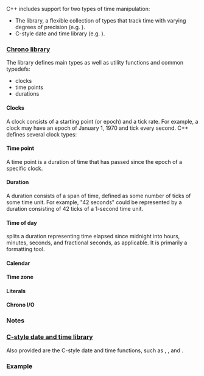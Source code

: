{{title|Date and time utilities}}
{{cpp/chrono/navbar}}

C++ includes support for two types of time manipulation:

* The {{tt|chrono}} library, a flexible collection of types that track time with varying degrees of precision (e.g. {{lc|std::chrono::time_point}}).
* C-style date and time library (e.g. {{lc|std::time}}).

{{anchor|Chrono library}}
===[[cpp/header/chrono|Chrono library]] {{mark since c++11}}===
The {{tt|chrono}} library defines {{rev inl|until=c++20|three}}{{rev inl|since=c++20|five}} main types as well as utility functions and common typedefs:
* clocks
* time points
* durations
{{rrev|since=c++20|
* calendar dates
* time zone information
}}

====Clocks====
A clock consists of a starting point (or epoch) and a tick rate.  For example, a clock may have an epoch of January 1, 1970 and tick every second. C++ defines several clock types:

{{dsc begin}}
{{dsc header|chrono}}
{{dsc namespace|std::chrono}}
{{dsc inc|cpp/chrono/dsc system_clock}}
{{dsc inc|cpp/chrono/dsc steady_clock}}
{{dsc inc|cpp/chrono/dsc high_resolution_clock}}

{{dsc inc|cpp/chrono/dsc is_clock}}
{{dsc inc|cpp/chrono/dsc utc_clock}}
{{dsc inc|cpp/chrono/dsc tai_clock}}
{{dsc inc|cpp/chrono/dsc gps_clock}}
{{dsc inc|cpp/chrono/dsc file_clock}}
{{dsc inc|cpp/chrono/dsc local_t}}
{{dsc end}}

====Time point====
A time point is a duration of time that has passed since the epoch of a specific clock.

{{dsc begin}}
{{dsc header|chrono}}
{{dsc namespace|std::chrono}}
{{dsc inc|cpp/chrono/dsc time_point}}
{{dsc inc|cpp/chrono/dsc clock_time_conversion}}
{{dsc inc|cpp/chrono/dsc clock_cast}}
{{dsc end}}

====Duration====
A duration consists of a span of time, defined as some number of ticks of some time unit.  For example, "42 seconds" could be represented by a duration consisting of 42 ticks of a 1-second time unit.

{{dsc begin}}
{{dsc header|chrono}}
{{dsc namespace|std::chrono}}
{{dsc inc|cpp/chrono/dsc duration}}
{{dsc end}}

{{anchor|Time of day}}
====Time of day {{mark since c++20}}====
{{tt|hh_mm_ss}} splits a duration representing time elapsed since midnight into hours, minutes, seconds, and fractional seconds, as applicable. It is primarily a formatting tool.

{{dsc begin}}
{{dsc header|chrono}}
{{dsc namespace|std::chrono}}
{{dsc inc|cpp/chrono/dsc hh_mm_ss}}
{{dsc inc|cpp/chrono/dsc hour fun}}
{{dsc end}}

{{anchor|Calendar}}
====Calendar {{mark since c++20}}====
{{dsc begin}}
{{dsc header|chrono}}
{{dsc namespace|std::chrono}}
{{dsc inc|cpp/chrono/dsc last_spec}}
{{dsc inc|cpp/chrono/dsc day}}
{{dsc inc|cpp/chrono/dsc month}}
{{dsc inc|cpp/chrono/dsc year}}
{{dsc inc|cpp/chrono/dsc weekday}}
{{dsc inc|cpp/chrono/dsc weekday_indexed}}
{{dsc inc|cpp/chrono/dsc weekday_last}}
{{dsc inc|cpp/chrono/dsc month_day}}
{{dsc inc|cpp/chrono/dsc month_day_last}}
{{dsc inc|cpp/chrono/dsc month_weekday}}
{{dsc inc|cpp/chrono/dsc month_weekday_last}}
{{dsc inc|cpp/chrono/dsc year_month}}
{{dsc inc|cpp/chrono/dsc year_month_day}}
{{dsc inc|cpp/chrono/dsc year_month_day_last}}
{{dsc inc|cpp/chrono/dsc year_month_weekday}}
{{dsc inc|cpp/chrono/dsc year_month_weekday_last}}
{{dsc inc|cpp/chrono/dsc operator/}}
{{dsc end}}

{{anchor|Time zone}}
====Time zone {{mark since c++20}}====
{{dsc begin}}
{{dsc header|chrono}}
{{dsc namespace|std::chrono}}
{{dsc inc|cpp/chrono/dsc tzdb}}
{{dsc inc|cpp/chrono/dsc tzdb_list}}
{{dsc inc|cpp/chrono/dsc tzdb functions}}
{{dsc inc|cpp/chrono/dsc locate_zone}}
{{dsc inc|cpp/chrono/dsc current_zone}}
{{dsc inc|cpp/chrono/dsc time_zone}}
{{dsc inc|cpp/chrono/dsc sys_info}}
{{dsc inc|cpp/chrono/dsc local_info}}
{{dsc inc|cpp/chrono/dsc choose}}
{{dsc inc|cpp/chrono/dsc zoned_traits}}
{{dsc inc|cpp/chrono/dsc zoned_time}}
{{dsc inc|cpp/chrono/dsc leap_second}}
{{dsc inc|cpp/chrono/utc_clock/dsc leap_second_info}}
{{dsc inc|cpp/chrono/utc_clock/dsc get_leap_second_info}}
{{dsc inc|cpp/chrono/dsc time_zone_link}}
{{dsc inc|cpp/chrono/dsc nonexistent_local_time}}
{{dsc inc|cpp/chrono/dsc ambiguous_local_time}}
{{dsc end}}

{{anchor|Literals}}
====Literals {{mark since c++14}}====
{{dsc begin}}
{{dsc header|chrono}}
{{dsc namespace|std::literals::chrono_literals|inline=true}}
{{dsc inc|cpp/chrono/dsc operator""y}}
{{dsc inc|cpp/chrono/dsc operator""d}}
{{dsc inc|cpp/chrono/dsc operator""h}}
{{dsc inc|cpp/chrono/dsc operator""min}}
{{dsc inc|cpp/chrono/dsc operator""s}}
{{dsc inc|cpp/chrono/dsc operator""ms}}
{{dsc inc|cpp/chrono/dsc operator""us}}
{{dsc inc|cpp/chrono/dsc operator""ns}}
{{dsc end}}

{{anchor|Chrono I/O}}
====Chrono I/O {{mark since c++20}}====
{{dsc begin}}
{{dsc header|chrono}}
{{dsc namespace|std::chrono}}
{{dsc inc|cpp/chrono/dsc parse}}
{{dsc end}}

===Notes===
{{ftm begin|sort=yes}}
{{ftm|__cpp_lib_chrono|std=C++17|value=201510L|rowspan="4"|Rounding functions for {{lc|std::chrono::duration}} and {{lc|std::chrono::time_point}}}}
{{ftm|-|std=C++17|value=201611L|std=C++17|{{c/core|constexpr}} for all the member functions of {{lc|std::chrono::duration}} and {{lc|std::chrono::time_point}}}}
{{ftm|-|std=C++17|value=201907L|std=C++20|{{ls|cpp/chrono#Calendar}}s and {{ls|cpp/chrono#Time zone}}s}}
{{ftm|-|std=C++26|value=202306L|std=C++26|[[cpp/utility/hash|Hashing]] support for {{tt|std::chrono}} value classes}}
{{ftm end}}

===[[cpp/chrono/c|C-style date and time library]]===

Also provided are the C-style date and time functions, such as {{lc|std::time_t}}, {{lc|std::difftime}}, and {{lc|CLOCKS_PER_SEC}}.

===Example===
{{example
|Measures and displays an execution time of a function call.
|code=
#include &lt;chrono&gt;
#include &lt;iostream&gt;
 
long Fibonacci(unsigned n)
{
    return n &lt; 2 ? n : Fibonacci(n - 1) + Fibonacci(n - 2);
}
 
int main()
{
    const auto start{std::chrono::steady_clock::now()};
    const auto fb{Fibonacci(42)};
    const auto end{std::chrono::steady_clock::now()};
    const std::chrono::duration&lt;double&gt; elapsed_seconds{end - start};
    
    std::cout &lt;&lt; "Fibonacci(42): " &lt;&lt; fb &lt;&lt; "\nElapsed time: ";
//  std::cout &lt;&lt; elapsed_seconds.count() &lt;&lt; "s\n"; // Before C++20
    std::cout &lt;&lt; elapsed_seconds &lt;&lt; '\n'; // C++20's chrono::duration operator&lt;&lt;
}
|p=true
|output=
Fibonacci(42): 267914296
Elapsed time: 0.791429s
}}

{{langlinks|de|es|fr|it|ja|pt|ru|zh}}